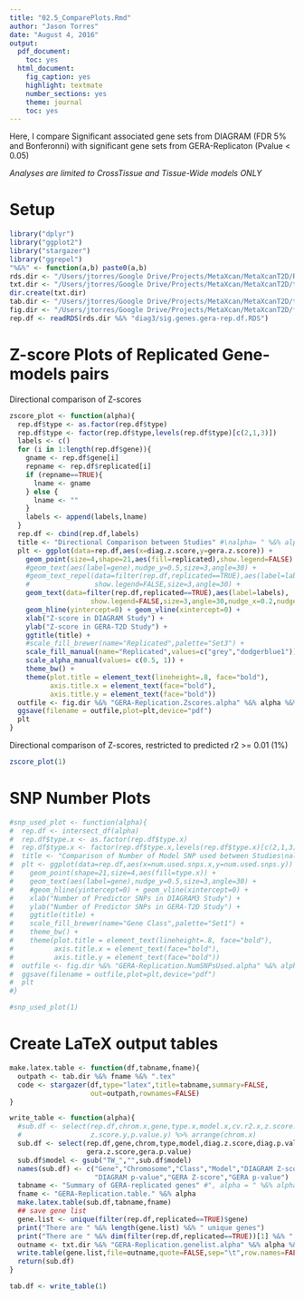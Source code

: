 ```yaml
---
title: "02.5_ComparePlots.Rmd"
author: "Jason Torres"
date: "August 4, 2016"
output:
  pdf_document:
    toc: yes
  html_document:
    fig_caption: yes
    highlight: textmate
    number_sections: yes
    theme: journal
    toc: yes
---
```



Here, I compare Significant associated gene sets from DIAGRAM (FDR 5% and Bonferonni) with significant gene sets from GERA-Replicaton (Pvalue < 0.05) 

*Analyses are limited to CrossTissue and Tissue-Wide models ONLY* 

# Setup

```r
library("dplyr")
library("ggplot2")
library("stargazer")
library("ggrepel")
"%&%" <- function(a,b) paste0(a,b) 
rds.dir <- "/Users/jtorres/Google Drive/Projects/MetaXcan/MetaXcanT2D/RDS/" 
txt.dir <- "/Users/jtorres/Google Drive/Projects/MetaXcan/MetaXcanT2D/txt/"
dir.create(txt.dir)
tab.dir <- "/Users/jtorres/Google Drive/Projects/MetaXcan/MetaXcanT2D/tables/"
fig.dir <- "/Users/jtorres/Google Drive/Projects/MetaXcan/MetaXcanT2D/figures/"
rep.df <- readRDS(rds.dir %&% "diag3/sig.genes.gera-rep.df.RDS")
```


# Z-score Plots of Replicated Gene-models pairs 

Directional comparison of Z-scores 

```r
zscore_plot <- function(alpha){
  rep.df$type <- as.factor(rep.df$type)
  rep.df$type <- factor(rep.df$type,levels(rep.df$type)[c(2,1,3)])
  labels <- c()
  for (i in 1:length(rep.df$gene)){
    gname <- rep.df$gene[i]
    repname <- rep.df$replicated[i]
    if (repname==TRUE){
      lname <- gname
    } else {
      lname <- ""
    }
    labels <- append(labels,lname)
  }
  rep.df <- cbind(rep.df,labels)
  title <- "Directional Comparison between Studies" #\nalpha= " %&% alpha 
  plt <- ggplot(data=rep.df,aes(x=diag.z.score,y=gera.z.score)) +
    geom_point(size=4,shape=21,aes(fill=replicated),show.legend=FALSE) +
    #geom_text(aes(label=gene),nudge_y=0.5,size=3,angle=30) + 
    #geom_text_repel(data=filter(rep.df,replicated==TRUE),aes(label=labels),
    #                show.legend=FALSE,size=3,angle=30) + 
    geom_text(data=filter(rep.df,replicated==TRUE),aes(label=labels),
                    show.legend=FALSE,size=3,angle=30,nudge_x=0.2,nudge_y=0.8) + 
    geom_hline(yintercept=0) + geom_vline(xintercept=0) + 
    xlab("Z-score in DIAGRAM Study") + 
    ylab("Z-score in GERA-T2D Study") + 
    ggtitle(title) + 
    #scale_fill_brewer(name="Replicated",palette="Set3") + 
    scale_fill_manual(name="Replicated",values=c("grey","dodgerblue1")) + 
    scale_alpha_manual(values= c(0.5, 1)) + 
    theme_bw() + 
    theme(plot.title = element_text(lineheight=.8, face="bold"),
          axis.title.x = element_text(face="bold"),
          axis.title.y = element_text(face="bold"))
  outfile <- fig.dir %&% "GERA-Replication.Zscores.alpha" %&% alpha %&% ".pdf"
  ggsave(filename = outfile,plot=plt,device="pdf")
  plt
}
```


Directional comparison of Z-scores, restricted to predicted r2 >= 0.01 (1%) 


```r
zscore_plot(1)
```

# SNP Number Plots 

```r

#snp_used_plot <- function(alpha){
#  rep.df <- intersect_df(alpha)
#  rep.df$type.x <- as.factor(rep.df$type.x)
#  rep.df$type.x <- factor(rep.df$type.x,levels(rep.df$type.x)[c(2,1,3)])
#  title <- "Comparison of Number of Model SNP used between Studies\nalpha= " %&% alpha 
#  plt <- ggplot(data=rep.df,aes(x=num.used.snps.x,y=num.used.snps.y)) +
#    geom_point(shape=21,size=4,aes(fill=type.x)) + 
#    geom_text(aes(label=gene),nudge_y=0.5,size=3,angle=30) + 
#    #geom_hline(yintercept=0) + geom_vline(xintercept=0) + 
#    xlab("Number of Predictor SNPs in DIAGRAM3 Study") + 
#    ylab("Number of Predictor SNPs in GERA-T2D Study") + 
#    ggtitle(title) + 
#    scale_fill_brewer(name="Gene Class",palette="Set1") + 
#    theme_bw() + 
#    theme(plot.title = element_text(lineheight=.8, face="bold"),
#          axis.title.x = element_text(face="bold"),
#          axis.title.y = element_text(face="bold"))
#  outfile <- fig.dir %&% "GERA-Replication.NumSNPsUsed.alpha" %&% alpha %&% ".pdf"
#  ggsave(filename = outfile,plot=plt,device="pdf")
#  plt
#}
```


```r
#snp_used_plot(1)
```

# Create LaTeX output tables 

```r

make.latex.table <- function(df,tabname,fname){
  outpath <- tab.dir %&% fname %&% ".tex"
  code <- stargazer(df,type="latex",title=tabname,summary=FALSE,
                    out=outpath,rownames=FALSE)
}
```

```r

write_table <- function(alpha){
  #sub.df <- select(rep.df,chrom.x,gene,type.x,model.x,cv.r2.x,z.score.x,p.value.x,
  #                 z.score.y,p.value.y) %>% arrange(chrom.x)
  sub.df <- select(rep.df,gene,chrom,type,model,diag.z.score,diag.p.value,
                   gera.z.score,gera.p.value)
  sub.df$model <- gsub("TW_","",sub.df$model)
  names(sub.df) <- c("Gene","Chromosome","Class","Model","DIAGRAM Z-score",
                     "DIAGRAM p-value","GERA Z-score","GERA p-value")
  tabname <- "Summary of GERA-replicated genes" #", alpha = " %&% alpha 
  fname <- "GERA-Replication.table." %&% alpha 
  make.latex.table(sub.df,tabname,fname)
  ## save gene list 
  gene.list <- unique(filter(rep.df,replicated==TRUE)$gene)
  print("There are " %&% length(gene.list) %&% " unique genes")
  print("There are " %&% dim(filter(rep.df,replicated==TRUE))[1] %&% " associations that replicate in GERA")
  outname <- txt.dir %&% "GERA-Replication.genelist.alpha" %&% alpha %&% ".txt"
  write.table(gene.list,file=outname,quote=FALSE,sep="\t",row.names=FALSE,col.names=FALSE)
  return(sub.df)
}

tab.df <- write_table(1)

```



